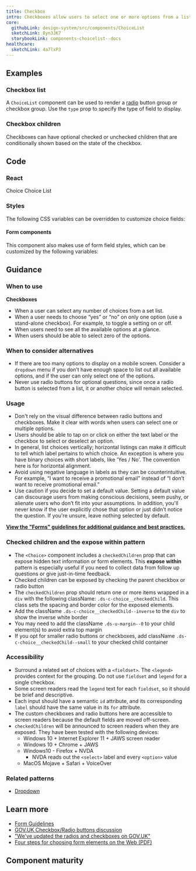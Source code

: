 ```yaml
---
title: Checkbox
intro: Checkboxes allow users to select one or more options from a list.
core:
  githubLink: design-system/src/components/ChoiceList
  sketchLink: 8yn3JK7
  storybookLink: components-choicelist--docs
healthcare:
  sketchLink: 4a7lxP3
---
```


## Examples

### Checkbox list

A `ChoiceList` component can be used to render a [radio](/components/radio/) button group or checkbox group. Use the `type` prop to specify the type of field to display.

<StorybookExample
  componentName="choiceList"
  sourceFilePath="components/ChoiceList/ChoiceList.tsx"
  storyId="components-choicelist--default-checkbox"
/>

### Checkbox children

Checkboxes can have optional checked or unchecked children that are conditionally shown based on the state of the checkbox.

<StorybookExample
  componentName="choice"
  sourceFilePath="components/ChoiceList/Choice.tsx"
  storyId="components-choicelist--choice-children"
/>

## Code

### React

<ReactDocsLinks>
  <ReactDocsLink storyId="components-choice--docs">Choice</ReactDocsLink>
  <ReactDocsLink storyId="components-choicelist--docs">Choice List</ReactDocsLink>
</ReactDocsLinks>

### Styles

The following CSS variables can be overridden to customize choice fields:

<ComponentThemeOptions componentname="choice" />

#### Form components

This component also makes use of form field styles, which can be customized by the following variables:

<ComponentThemeOptions componentname="form" />

## Guidance

### When to use

**Checkboxes**

- When a user can select any number of choices from a set list.
- When a user needs to choose “yes” or “no” on only one option (use a stand-alone checkbox). For example, to toggle a setting on or off.
- When users need to see all the available options at a glance.
- When users should be able to select zero of the options.

### When to consider alternatives

- If there are too many options to display on a mobile screen. Consider a `dropdown` menu if you don’t have enough space to list out all available options, and if the user can only select one of the options.
- Never use radio buttons for optional questions, since once a radio button is selected from a list, it or another choice will remain selected.

### Usage

- Don't rely on the visual difference between radio buttons and checkboxes. Make it clear with words when users can select one or multiple options.
- Users should be able to tap on or click on either the text label or the checkbox to select or deselect an option.
- In general, list choices vertically; horizontal listings can make it difficult to tell which label pertains to which choice. An exception is where you have binary choices with short labels, like 'Yes / No'. The convention here is for horizontal alignment.
- Avoid using negative language in labels as they can be counterintuitive. For example, “I want to receive a promotional email” instead of “I don’t want to receive promotional email.”
- Use caution if you decide to set a default value. Setting a default value can discourage users from making conscious decisions, seem pushy, or alienate users who don’t fit into your assumptions. In addition, you'll never know if the user explicitly chose that option or just didn't notice the question. If you're unsure, leave nothing selected by default.

**[View the "Forms" guidelines for additional guidance and best practices.](/patterns/Forms/forms/)**

### Checked children and the expose within pattern

- The `<Choice>` component includes a `checkedChildren` prop that can expose hidden text information or form elements. This **expose within** pattern is especially useful if you need to collect data from follow up questions or give just-in-time feedback.
- Checked children can be exposed by checking the parent checkbox or radio button
- The `checkedChildren` prop should return one or more items wrapped in a `div` with the following className: `.ds-c-choice__checkedChild`. This class sets the spacing and border color for the exposed elements.
- Add the className `.ds-c-choice__checkedChild--inverse` to the `div` to show the inverse white border
- You may need to add the className `.ds-u-margin--0` to your child element(s) to avoid extra top margin
- If you opt for smaller radio buttons or checkboxes, add className `.ds-c-choice__checkedChild--small` to your checked child container

### Accessibility

- Surround a related set of choices with a `<fieldset>`. The `<legend>` provides context for the grouping. Do not use `fieldset` and `legend` for a single checkbox.
- Some screen readers read the `legend` text for each `fieldset`, so it should be brief and descriptive.
- Each input should have a semantic `id` attribute, and its corresponding `label` should have the same value in its `for` attribute.
- The custom checkboxes and radio buttons here are accessible to screen readers because the default fields are moved off-screen.
- `checkedChildren` will be announced to screen readers when they are exposed. They have been tested with the following devices:
  - Windows 10 + Internet Explorer 11 + JAWS screen reader
  - Windows 10 + Chrome + JAWS
  - Windows10 - Firefox + NVDA
    - NVDA reads out the `<select>` label and every `<option>` value
  - MacOS Mojave + Safari + VoiceOver

### Related patterns

- [Dropdown](/components/dropdown/)

## Learn more

- [Form Guidelines](/patterns/Forms/forms/)
- [GOV.UK Checkbox/Radio buttons discussion](https://paper.dropbox.com/doc/Radio-buttons-oIwWoxwBKClt5IXvDbnpF)
- ["We've updated the radios and checkboxes on GOV.UK"](https://designnotes.blog.gov.uk/2016/11/30/weve-updated-the-radios-and-checkboxes-on-gov-uk/)
- [Four steps for choosing form elements on the Web (PDF)](http://www.formsthatwork.com/files/Articles/dropdown.pdf)

## Component maturity

<MaturityChecklist
  a11yStandards={true}
  color={true}
  forcedColors={false}
  screenReaders={true}
  keyboardNavigable={true}
  storybook={true}
  responsive={true}
  spanish={null}
  completeUiKit={false}
  responsiveUiKit={false}
  tokensInCode={true}
  tokensInSketch={true}
/>
